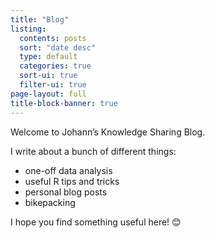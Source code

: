 ```yaml
---
title: "Blog"
listing:
  contents: posts
  sort: "date desc"
  type: default
  categories: true
  sort-ui: true
  filter-ui: true
page-layout: full
title-block-banner: true
---
```


Welcome to Johann's Knowledge Sharing Blog.

I write about a bunch of different things:

- one-off data analysis
- useful R tips and tricks
- personal blog posts
- bikepacking

I hope you find something useful here! 😊
